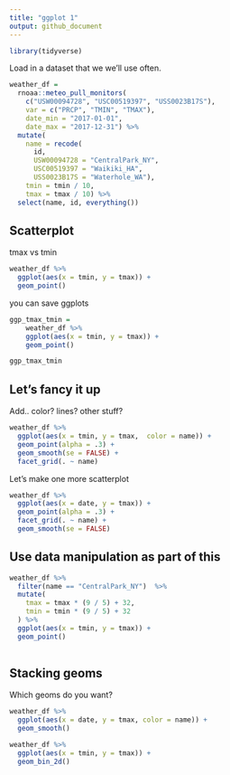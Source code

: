 ```yaml
---
title: "ggplot 1"
output: github_document
---
```


```r
library(tidyverse)
```

Load in a dataset that we we'll use often. 

```r
weather_df = 
  rnoaa::meteo_pull_monitors(
    c("USW00094728", "USC00519397", "USS0023B17S"),
    var = c("PRCP", "TMIN", "TMAX"), 
    date_min = "2017-01-01",
    date_max = "2017-12-31") %>%
  mutate(
    name = recode(
      id, 
      USW00094728 = "CentralPark_NY", 
      USC00519397 = "Waikiki_HA",
      USS0023B17S = "Waterhole_WA"),
    tmin = tmin / 10,
    tmax = tmax / 10) %>%
  select(name, id, everything())
```

## Scatterplot

tmax vs tmin

```r
weather_df %>%
  ggplot(aes(x = tmin, y = tmax)) +
  geom_point()
```

you can save ggplots

```r
ggp_tmax_tmin =
    weather_df %>%
    ggplot(aes(x = tmin, y = tmax)) +
    geom_point()

ggp_tmax_tmin
```

## Let's fancy it up

Add.. color? lines? other stuff?

```r
weather_df %>%
  ggplot(aes(x = tmin, y = tmax,  color = name)) + 
  geom_point(alpha = .3) +
  geom_smooth(se = FALSE) +
  facet_grid(. ~ name)
```

Let's make one more scatterplot

```r
weather_df %>%
  ggplot(aes(x = date, y = tmax)) +
  geom_point(alpha = .3) +
  facet_grid(. ~ name) +
  geom_smooth(se = FALSE)
```

## Use data manipulation as part of this 

```r
weather_df %>%
  filter(name == "CentralPark_NY")  %>%
  mutate(
    tmax = tmax * (9 / 5) + 32, 
    tmin = tmin * (9 / 5) + 32
  ) %>%
  ggplot(aes(x = tmin, y = tmax)) +
  geom_point()
  
```

## Stacking geoms 

Which geoms do you want?

```r
weather_df %>%
  ggplot(aes(x = date, y = tmax, color = name)) +
  geom_smooth()
```

```r
weather_df %>%
  ggplot(aes(x = tmin, y = tmax)) +
  geom_bin_2d()
```



